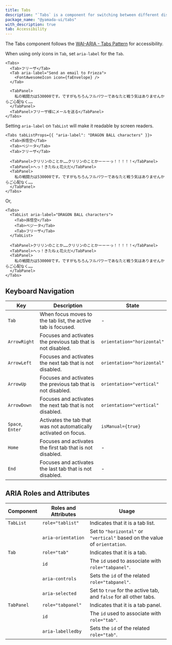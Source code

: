 ```yaml
---
title: Tabs
description: "`Tabs` is a component for switching between different display areas."
package_name: "@yamada-ui/tabs"
with_description: true
tab: Accessibility
---
```


The Tabs component follows the [WAI-ARIA - Tabs Pattern](https://www.w3.org/WAI/ARIA/apg/patterns/tabs) for accessibility.

When using only icons in `Tab`, set `aria-label` for the `Tab`.

```tsx live=false
<Tabs>
  <Tab>フリーザ</Tab>
  <Tab aria-label="Send an email to Frieza">
    <FontAwesomeIcon icon={faEnvelope} />
  </Tab>

  <TabPanel>
    私の戦闘力は530000です。ですがもちろんフルパワーであなたと戦う気はありませんからご心配なく……
  </TabPanel>
  <TabPanel>フリーザ様にメールを送る</TabPanel>
</Tabs>
```

Setting `aria-label` on `TabList` will make it readable by screen readers.

```tsx live=false
<Tabs tabListProps={{ "aria-label": "DRAGON BALL characters" }}>
  <Tab>孫悟空</Tab>
  <Tab>ベジータ</Tab>
  <Tab>フリーザ</Tab>

  <TabPanel>クリリンのことか……クリリンのことかーーーっ！！！！！</TabPanel>
  <TabPanel>へっ！きたねぇ花火だ</TabPanel>
  <TabPanel>
    私の戦闘力は530000です。ですがもちろんフルパワーであなたと戦う気はありませんからご心配なく……
  </TabPanel>
</Tabs>
```

Or,

```tsx live=false
<Tabs>
  <TabList aria-label="DRAGON BALL characters">
    <Tab>孫悟空</Tab>
    <Tab>ベジータ</Tab>
    <Tab>フリーザ</Tab>
  </TabList>

  <TabPanel>クリリンのことか……クリリンのことかーーーっ！！！！！</TabPanel>
  <TabPanel>へっ！きたねぇ花火だ</TabPanel>
  <TabPanel>
    私の戦闘力は530000です。ですがもちろんフルパワーであなたと戦う気はありませんからご心配なく……
  </TabPanel>
</Tabs>
```

## Keyboard Navigation

| Key              | Description                                                      | State                      |
| ---------------- | ---------------------------------------------------------------- | -------------------------- |
| `Tab`            | When focus moves to the tab list, the active tab is focused.     | -                          |
| `ArrowRight`     | Focuses and activates the previous tab that is not disabled.     | `orientation="horizontal"` |
| `ArrowLeft`      | Focuses and activates the next tab that is not disabled.         | `orientation="horizontal"` |
| `ArrowUp`        | Focuses and activates the previous tab that is not disabled.     | `orientation="vertical"`   |
| `ArrowDown`      | Focuses and activates the next tab that is not disabled.         | `orientation="vertical"`   |
| `Space`, `Enter` | Activates the tab that was not automatically activated on focus. | `isManual={true}`          |
| `Home`           | Focuses and activates the first tab that is not disabled.        | -                          |
| `End`            | Focuses and activates the last tab that is not disabled.         | -                          |

## ARIA Roles and Attributes

| Component  | Roles and Attributes | Usage                                                                      |
| ---------- | -------------------- | -------------------------------------------------------------------------- |
| `TabList`  | `role="tablist"`     | Indicates that it is a tab list.                                           |
|            | `aria-orientation`   | Set to `"horizontal"` or `"vertical"` based on the value of `orientation`. |
| `Tab`      | `role="tab"`         | Indicates that it is a tab.                                                |
|            | `id`                 | The `id` used to associate with `role="tabpanel"`.                         |
|            | `aria-controls`      | Sets the `id` of the related `role="tabpanel"`.                            |
|            | `aria-selected`      | Set to `true` for the active tab, and `false` for all other tabs.          |
| `TabPanel` | `role="tabpanel"`    | Indicates that it is a tab panel.                                          |
|            | `id`                 | The `id` used to associate with `role="tab"`.                              |
|            | `aria-labelledby`    | Sets the `id` of the related `role="tab"`.                                 |
